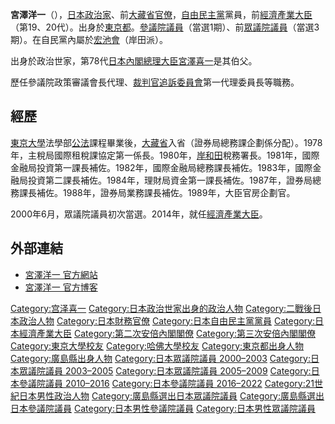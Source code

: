 {{Infobox Officeholder
| name  = 宮澤 洋一
| original_name = 
| native_name_lang = 
| image = Yōichi Miyazawa.jpg
| imagesize = 
| country = {{JPN}}
| office = {{JPN}}第19、20任[[經濟產業大臣|經濟產業大臣]]<br/>第3、4任{{link-ja|內閣府特命擔當大臣（原子能損害賠償·廢爐等支援機構擔當）|内閣府特命担当大臣（原子力損害賠償・廃炉等支援機構担当）|內閣府特命擔當大臣<br>（原子能損害賠償·廢爐支援）}}
| term_start = 2014年10月21日
| term_end = 2015年10月7日
| primeminister = [[安倍晉三|安倍晉三]]
| predecessor = [[高市早苗|高市早苗]]（代）
| successor = [[林幹雄|林幹雄]]
|office2    = {{JPN}}[[參議院_(日本)|參議院]]議員
|term_start2  = 2010年7月26日
|term_end2    = 
|predecessor2  = 
|successor2    = 
|constituency2 = [[廣島縣選舉區|廣島縣選舉區]]
|office3    = {{JPN}}[[众议院_(日本)|眾議院]]議員
|term_start3  = 2000年6月26日
|term_end3    = 2009年7月21日
|predecessor3  = [[宮澤喜一|宮澤喜一]]
|successor3    = {{link-ja|和田隆志|和田隆志}}
|constituency3 = [[廣島縣第7區|廣島縣第7區]]
|birth_date = {{birth date and age|1950|4|21}}
|birth_place = {{JPN}}[[東京都|東京都]]
|native_place = 
|parents = [[宮澤弘|宮澤弘]]（父）
|relatives ={{link-ja|小川平吉|小川平吉}}（曾外祖父）<br>{{link-ja|岸田幾太郎|岸田幾太郎}}（外曾祖父）<br />{{link-ja|宮澤裕|宮澤裕}}（祖父）<br />[[岸田正記|岸田正記]]（外祖父）<br />{{link-ja|小川一平|小川一平}}（舅祖父）<br />{{link-ja|小川平二|小川平二}}（舅祖父）<br>[[小川平四郎|小川平四郎]]（舅祖父）<br />{{link-ja|岸田正次郎|岸田正次郎}}（外叔祖父）<br>{{link-ja|柳田誠二郎|柳田誠二郎}}（妻子的祖父）<br />[[宮澤喜一|宮澤喜一]]（伯父）<br>{{link-ja|宮澤庸子|宮澤庸子}}（伯母）<br />{{link-ja|岸田文武|岸田文武}}（舅父）<br>{{link-ja|加藤秀樹|加藤秀樹}}（妹夫）<br>中澤佐市（妹夫）<br />[[岸田文雄|岸田文雄]]（表弟）
|spouse = 宮澤佳代子
|party = [[自由民主黨_(日本)|自由民主黨]]
|alma_mater   = [[东京大学|東京大學]]法學部<br />[[哈佛大學|哈佛大學]][[約翰·F·甘迺迪政府學院|約翰·F·甘迺迪政府學院]]
|website      = [http://www.miyazawa-yoichi.com/ 官方網站]
}}
'''宮澤洋一'''（{{bd|1950年|4月21日|||Niyazawa Yoichi}}），[[日本|日本]][[政治家|政治家]]、前[[大藏省|大藏省]][[官僚|官僚]]，[[自由民主黨_(日本)|自由民主黨]]黨員，前[[經濟產業大臣|經濟產業大臣]]（第19、20代）。出身於[[東京都|東京都]]。[[參議院_(日本)|參議院議員]]（當選1期）、前[[众议院_(日本)|眾議院議員]]（當選3期）。在自民黨內屬於[[宏池會|宏池會]]（岸田派）。

出身於政治世家，第78代[[日本內閣總理大臣|日本內閣總理大臣]][[宮澤喜一|宮澤喜一]]是其伯父。

歷任參議院政策審議會長代理、[[裁判官追訴委員會|裁判官追訴委員會]]第一代理委員長等職務。

== 經歷 ==
[[东京大学|東京大學]]法學部[[公法|公法]]課程畢業後，[[大藏省|大藏省]]入省（證券局總務課企劃係分配）。1978年，主稅局國際租稅課協定第一係長。1980年，[[岸和田市|岸和田]]稅務署長。1981年，國際金融局投資第一課長補佐。1982年，國際金融局總務課長補佐。1983年，國際金融局投資第二課長補佐。1984年，理財局資金第一課長補佐。1987年，證券局總務課長補佐。1988年，證券局業務課長補佐。1989年，大臣官房企劃官。

2000年6月，眾議院議員初次當選。2014年，就任[[經濟產業大臣|經濟產業大臣]]。

== 外部連結 ==
* [http://www.miyazawa-yoichi.com/ 宮澤洋一 官方網站]{{Wayback|url=http://www.miyazawa-yoichi.com/ |date=20141021212705 }}
* [http://blogs.yahoo.co.jp/miyazawa_yoichi 宮澤洋一 官方博客]{{Wayback|url=http://blogs.yahoo.co.jp/miyazawa_yoichi |date=20141029170454 }}

{{start box}}
{{s-off}}
{{succession box
|title = {{Flagicon|JPN}} [[經濟產業大臣|經濟產業大臣]]
|before = [[小淵優子|小淵優子]]
|years = 第19、20代：2014年—2015年
|after = [[林幹雄|林幹雄]]
}}
{{succession box
|title = {{Flagicon|JPN}} [[特命擔當大臣|特命擔當大臣]]（[[內閣府特命擔當大臣（原子能損害賠償支援機構擔當）|原子能損害賠償支援機構]]）
|before = [[小淵優子|小淵優子]]
|years = 第5代：2014年—2015年
|after =  [[林幹雄|林幹雄]]
}}
{{succession box
| title  = {{Flagicon|日本}} [[內閣府副大臣|內閣府副大臣]]
| before = [[木村勉_(政治家)|木村勉]]<br/>[[山本明彥|山本明彥]]<br/>[[中川義雄|中川義雄]]
| years  = 2008年—2009年<br/><small>與[[增原義剛|增原義剛]]、[[谷本龍哉|谷本龍哉]]一起</small>
| after  = [[大島敦|大島敦]]<br/>[[古川元久|古川元久]]<br/>[[大塚耕平|大塚耕平]]
}}
{{end box}}

{{經濟產業大臣}}
{{第二次安倍內閣}}
{{第三次安倍內閣}}

{{Authority control}}
{{DEFAULTSORT:Miyazawa, Youichi}}
[[Category:宫泽喜一|Category:宫泽喜一]]
[[Category:日本政治世家出身的政治人物|Category:日本政治世家出身的政治人物]]
[[Category:二戰後日本政治人物|Category:二戰後日本政治人物]]
[[Category:日本財務官僚|Category:日本財務官僚]]
[[Category:日本自由民主黨黨員|Category:日本自由民主黨黨員]]
[[Category:日本經濟產業大臣|Category:日本經濟產業大臣]]
[[Category:第二次安倍內閣閣僚|Category:第二次安倍內閣閣僚]]
[[Category:第三次安倍內閣閣僚|Category:第三次安倍內閣閣僚]]
[[Category:東京大學校友|Category:東京大學校友]]
[[Category:哈佛大學校友|Category:哈佛大學校友]]
[[Category:東京都出身人物|Category:東京都出身人物]]
[[Category:廣島縣出身人物|Category:廣島縣出身人物]]
[[Category:日本眾議院議員_2000–2003|Category:日本眾議院議員 2000–2003]]
[[Category:日本眾議院議員_2003–2005|Category:日本眾議院議員 2003–2005]]
[[Category:日本眾議院議員_2005–2009|Category:日本眾議院議員 2005–2009]]
[[Category:日本參議院議員_2010–2016|Category:日本參議院議員 2010–2016]]
[[Category:日本參議院議員_2016–2022|Category:日本參議院議員 2016–2022]]
[[Category:21世紀日本男性政治人物|Category:21世紀日本男性政治人物]]
[[Category:廣島縣選出日本眾議院議員|Category:廣島縣選出日本眾議院議員]]
[[Category:廣島縣選出日本參議院議員|Category:廣島縣選出日本參議院議員]]
[[Category:日本男性參議院議員|Category:日本男性參議院議員]]
[[Category:日本男性眾議院議員|Category:日本男性眾議院議員]]